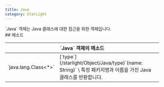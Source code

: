 ```yaml
---
title: Java
category: StarLight
---
```


<Section>
  `Java` 객체는 Java 클래스에 대한 접근을 위한 객체입니다.
</Section>
<Section>
  ## 메소드

  <Table>
    <Thead>
      <Tr>
        <Th colSpan="2">`Java` 객체의 메소드</Th>
      </Tr>
    </Thead>
    <Tbody>
      <Tr>
        <Td><span>`java.lang.Class<*>`</span></Td>
        <Td>
          [`type`](/starlight/Object/Java/type)`(name: String)` \
          특정 패키지명과 이름을 가진 Java 클래스를 반환합니다.
        </Td>
      </Tr>
    </Tbody>
  </Table>
</Section>